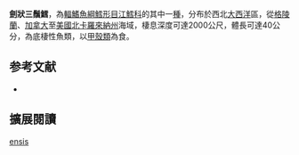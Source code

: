 {{Speciesbox
| image = Gaidropsarus ensis.jpg
| image_width = 250px
| image_caption = 
| status = NE
| status_system = IUCN3.1
| genus = Gaidropsarus
| species = ensis
| authority = [[Reinhardt|Reinhardt]], 1837
| synonyms = *''Motella ensis''<br /><small>Reinhardt, 1837</small>
*''Onogadus ensis''<br /><small>Reinhardt, 1836</small>
*''Onos ensis''<br /><small>Reinhardt, 1836</small>
}}
'''劍狀三鬚鱈'''，為[[輻鰭魚綱|輻鰭魚綱]][[鱈形目|鱈形目]][[江鱈科|江鱈科]]的其中一[[種|種]]，分布於西北[[大西洋|大西洋]]區，從[[格陵蘭|格陵蘭]]、[[加拿大|加拿大]]至[[美國|美國]][[北卡羅來納州|北卡羅來納州]]海域，棲息深度可達2000公尺，體長可達40公分，為底棲性魚類，以[[甲殼類|甲殼類]]為食。

== 参考文献 ==
{{reflist}}
*{{FishBase_species|genus=Gaidropsarus|species=ensis|year=2012|month=7}}

== 擴展閱讀 == 
{{refbegin}}
{{wikispecies-inline|Gaidropsarus ensis|劍狀三鬚鱈}}
{{refend}}
{{Taxonbar|from=Q279584}}

[[Category:三鬚鱈屬|ensis]]


{{魚類小作品}}